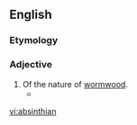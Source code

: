 ==English==

===Etymology===
{{suffix|absinth|ian|lang=en}}

===Adjective===
{{en-adj}}
# Of the nature of [[wormwood]].
#* {{quote-book|passage=Tempering '''absinthian''' bitterness with sweets|author=[[w:Thomas Randolph (poet)|Thomas Randolph]]|year=1652|title=Poems}}

[[vi:absinthian]]
